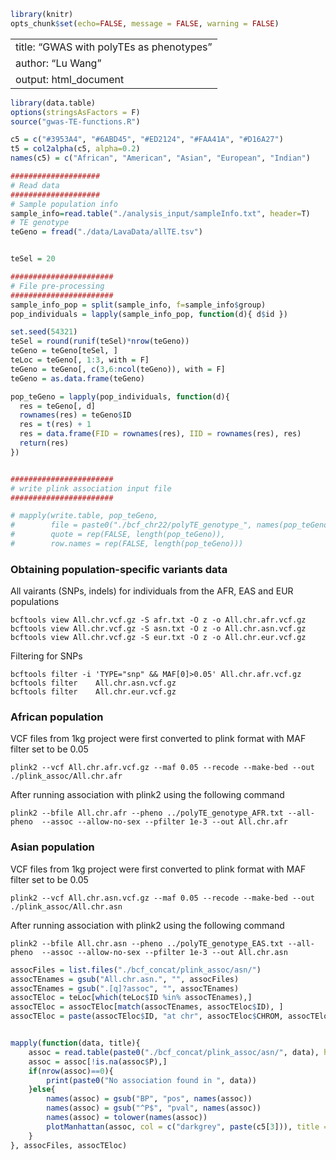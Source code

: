 ```r
library(knitr)
opts_chunk$set(echo=FALSE, message = FALSE, warning = FALSE)
```

---
title: "GWAS with polyTEs as phenotypes"
author: "Lu Wang"
output: html_document
---


```r
library(data.table)
options(stringsAsFactors = F)
source("gwas-TE-functions.R")

c5 = c("#3953A4", "#6ABD45", "#ED2124", "#FAA41A", "#D16A27")
t5 = col2alpha(c5, alpha=0.2)
names(c5) = c("African", "American", "Asian", "European", "Indian")
```

```r
####################
# Read data
####################
# Sample population info
sample_info=read.table("./analysis_input/sampleInfo.txt", header=T)
# TE genotype
teGeno = fread("./data/LavaData/allTE.tsv")


teSel = 20

#######################
# File pre-processing
#######################
sample_info_pop = split(sample_info, f=sample_info$group)
pop_individuals = lapply(sample_info_pop, function(d){ d$id })

set.seed(54321)
teSel = round(runif(teSel)*nrow(teGeno))
teGeno = teGeno[teSel, ]
teLoc = teGeno[, 1:3, with = F]
teGeno = teGeno[, c(3,6:ncol(teGeno)), with = F]
teGeno = as.data.frame(teGeno)

pop_teGeno = lapply(pop_individuals, function(d){
  res = teGeno[, d]
  rownames(res) = teGeno$ID
  res = t(res) + 1
  res = data.frame(FID = rownames(res), IID = rownames(res), res)
  return(res)
})


#######################
# write plink association input file
#######################

# mapply(write.table, pop_teGeno, 
#        file = paste0("./bcf_chr22/polyTE_genotype_", names(pop_teGeno),".txt"), 
#        quote = rep(FALSE, length(pop_teGeno)), 
#        row.names = rep(FALSE, length(pop_teGeno)))

```

### Obtaining population-specific variants data

All vairants (SNPs, indels) for individuals from the AFR, EAS and EUR populations

```
bcftools view All.chr.vcf.gz -S afr.txt -O z -o All.chr.afr.vcf.gz
bcftools view All.chr.vcf.gz -S asn.txt -O z -o All.chr.asn.vcf.gz
bcftools view All.chr.vcf.gz -S eur.txt -O z -o All.chr.eur.vcf.gz
```

Filtering for SNPs

```
bcftools filter -i 'TYPE="snp" && MAF[0]>0.05' All.chr.afr.vcf.gz
bcftools filter    All.chr.asn.vcf.gz
bcftools filter    All.chr.eur.vcf.gz
```


### African population

VCF files from 1kg project were first converted to plink format with MAF filter set to be 0.05

```
plink2 --vcf All.chr.afr.vcf.gz --maf 0.05 --recode --make-bed --out ./plink_assoc/All.chr.afr
```


After running association with plink2 using the following command

```
plink2 --bfile All.chr.afr --pheno ../polyTE_genotype_AFR.txt --all-pheno  --assoc --allow-no-sex --pfilter 1e-3 --out All.chr.afr
```


### Asian population

VCF files from 1kg project were first converted to plink format with MAF filter set to be 0.05

```
plink2 --vcf All.chr.asn.vcf.gz --maf 0.05 --recode --make-bed --out ./plink_assoc/All.chr.asn
```


After running association with plink2 using the following command

```
plink2 --bfile All.chr.asn --pheno ../polyTE_genotype_EAS.txt --all-pheno  --assoc --allow-no-sex --pfilter 1e-3 --out All.chr.asn
```


```r
assocFiles = list.files("./bcf_concat/plink_assoc/asn/")
assocTEnames = gsub("All.chr.asn.", "", assocFiles)
assocTEnames = gsub(".[q]?assoc", "", assocTEnames)
assocTEloc = teLoc[which(teLoc$ID %in% assocTEnames),]
assocTEloc = assocTEloc[match(assocTEnames, assocTEloc$ID), ]
assocTEloc = paste(assocTEloc$ID, "at chr", assocTEloc$CHROM, assocTEloc$POS)


mapply(function(data, title){
    assoc = read.table(paste0("./bcf_concat/plink_assoc/asn/", data), header = T)
    assoc = assoc[!is.na(assoc$P),]
    if(nrow(assoc)==0){
        print(paste0("No association found in ", data))
    }else{
        names(assoc) = gsub("BP", "pos", names(assoc))
        names(assoc) = gsub("^P$", "pval", names(assoc))
        names(assoc) = tolower(names(assoc))
        plotManhattan(assoc, col = c("darkgrey", paste(c5[3])), title = title)
    }
}, assocFiles, assocTEloc)

```




